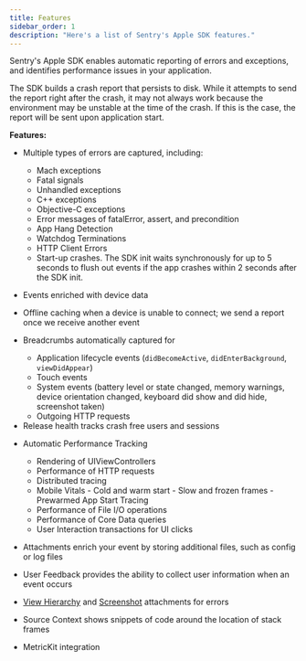 ```yaml
---
title: Features
sidebar_order: 1
description: "Here's a list of Sentry's Apple SDK features."
---
```


Sentry's Apple SDK enables automatic reporting of errors and exceptions, and identifies performance issues in your application.

<Alert>

The SDK builds a crash report that persists to disk. While it attempts to send the report right after the crash, it may not always work because the environment may be unstable at the time of the crash. If this is the case, the report will be sent upon application start.

</Alert>


**Features:**

- Multiple types of errors are captured, including:
  - Mach exceptions
  - Fatal signals
  - Unhandled exceptions
  - C++ exceptions
  - Objective-C exceptions
  - Error messages of fatalError, assert, and precondition
  - <PlatformLink to="/configuration/app-hangs/">App Hang Detection</PlatformLink>
  - <PlatformLink to="/configuration/watchdog-terminations/"> Watchdog Terminations</PlatformLink>
  - <PlatformLink to="/configuration/http-client-errors">HTTP Client Errors</PlatformLink>
  - Start-up crashes. The SDK init waits synchronously for up to 5 seconds to flush out events if the app crashes within 2 seconds after the SDK init.
- Events <PlatformLink to="/enriching-events/context">enriched</PlatformLink> with device data
- Offline caching when a device is unable to connect; we send a report once we receive another event
- <PlatformLink to="/enriching-events/breadcrumbs/#automatic-breadcrumbs">Breadcrumbs automatically</PlatformLink> captured for
  - Application lifecycle events (`didBecomeActive`, `didEnterBackground`, `viewDidAppear`)
  - Touch events
  - System events (battery level or state changed, memory warnings, device orientation changed, keyboard did show and did hide, screenshot taken)
  - Outgoing HTTP requests
- <Link to="/product/releases/health">Release health</Link> tracks crash free users and sessions
- Automatic <PlatformLink to="/tracing/instrumentation">Performance Tracking</PlatformLink>
  - Rendering of UIViewControllers
  - Performance of HTTP requests
  - Distributed tracing
  - <Link to="/product/insights/mobile-vitals">Mobile Vitals</Link>
    - Cold and warm start
    - Slow and frozen frames
    - <PlatformLink to="/tracing/instrumentation/automatic-instrumentation/#prewarmed-app-start-tracing">Prewarmed App Start Tracing</PlatformLink>
  - Performance of <PlatformLink to="/tracing/instrumentation/automatic-instrumentation/#file-io-tracing">File I/O</PlatformLink> operations
  - Performance of <PlatformLink to="/tracing/instrumentation/automatic-instrumentation/#core-data-tracing">Core Data</PlatformLink> queries
  - <PlatformLink to="/tracing/instrumentation/automatic-instrumentation/#user-interaction-tracing">User Interaction</PlatformLink> transactions for UI clicks
- <PlatformLink to="/enriching-events/attachments">Attachments</PlatformLink> enrich your event by storing additional files, such as config or log files
- <PlatformLink to="/user-feedback">User Feedback</PlatformLink> provides the ability to collect user information when an event occurs

- [View Hierarchy](/platforms/apple/guides/ios/enriching-events/viewhierarchy/) and [Screenshot](/platforms/apple/guides/ios/enriching-events/screenshots/) attachments for errors
- <PlatformLink to="/data-management/debug-files/source-context">Source Context</PlatformLink> shows snippets of code around the location of stack frames
- <PlatformLink to="/configuration/metric-kit">MetricKit</PlatformLink> integration
